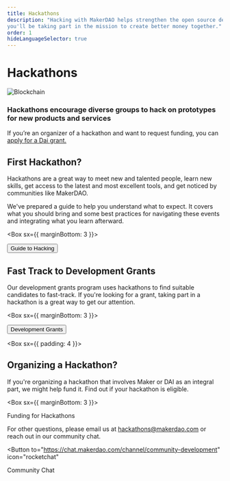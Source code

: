 ```yaml
---
title: Hackathons
description: "Hacking with MakerDAO helps strengthen the open source developer community behind Dai and, by adding new functionality, 
you'll be taking part in the mission to create better money together."
order: 1
hideLanguageSelector: true
---
```


# Hackathons

<InfoBlock>


![Blockchain](/images/illustrations/Short-2.png)

<Box>


### Hackathons encourage diverse groups to hack on prototypes for new products and services

</Box>


</InfoBlock>


<Callout secondary icon="question">


If you’re an organizer of a hackathon and want to request funding, you can [apply for a Dai grant.](/funding/hackathon-funding)

</Callout>


## First Hackathon?

Hackathons are a great way to meet new and talented people, learn new skills, get access to the latest and most excellent tools, and get noticed by communities like MakerDAO.

We've prepared a guide to help you understand what to expect. It covers what you should bring and some best practices for navigating these events and integrating what you learn afterward.

<Aligner center>


<Box sx={{ marginBottom: 3 }}>


<Button to="/contribute/hackathons/guide-to-hacking">Guide to Hacking</Button>

</Box>


</Aligner>


## Fast Track to Development Grants

Our development grants program uses hackathons to find suitable candidates to fast-track. If you're looking for a grant, taking part in a hackathon is a great way to get our attention.

<Aligner center>


<Box sx={{ marginBottom: 3 }}>


<Button to="/funding/development-grants/">Development Grants</Button>

</Box>


</Aligner>


<Box sx={{ padding: 4 }}>


<Column>


<Box>


## Organizing a Hackathon?

If you're organizing a hackathon that involves Maker or DAI as an integral part, we might help fund it. Find out if your hackathon is eligible.

<Box sx={{ marginBottom: 3 }}>


<Link to="/funding/hackathon-funding">Funding for Hackathons</Link>

</Box>


For other questions, please email us at hackathons@makerdao.com
or reach out in our community chat.

<Aligner center>


<Button
  to="https://chat.makerdao.com/channel/community-development"
  icon="rocketchat"
>
  Community Chat
</Button>

</Aligner>


</Box>


</Column>


</Box>

